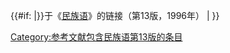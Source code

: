 {{#if: {{{1|}}}
|{{{2|{{PAGENAME}}}}}于《[https://www.ethnologue.com/13/ 民族语]》的链接（第13版，1996年）
|{{cite book|editor-first=Barbara F. |editor-last=Grimes|year=1996|title=Ethnologue: Languages of the World|edition=13th|location=Dallas, Texas|publisher=SIL International|url=https://www.ethnologue.com/13/}}
}}<includeonly>[[Category:参考文献包含民族语第13版的条目]]</includeonly><noinclude>
{{Documentation}}
</noinclude>